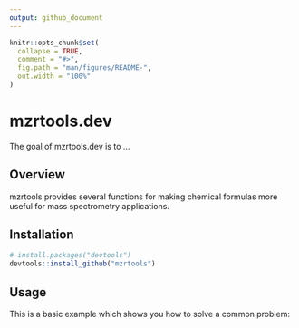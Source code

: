 ```yaml
---
output: github_document
---
```


<!-- README.md is generated from README.Rmd. Please edit that file -->

```r
knitr::opts_chunk$set(
  collapse = TRUE,
  comment = "#>",
  fig.path = "man/figures/README-",
  out.width = "100%"
)
```

# mzrtools.dev

<!-- badges: start -->
<!-- badges: end -->

The goal of mzrtools.dev is to ...

## Overview

mzrtools provides several functions for making chemical formulas more
useful for mass spectrometry applications.

## Installation

``` r
# install.packages("devtools")
devtools::install_github("mzrtools")
```

## Usage

This is a basic example which shows you how to solve a common problem:
